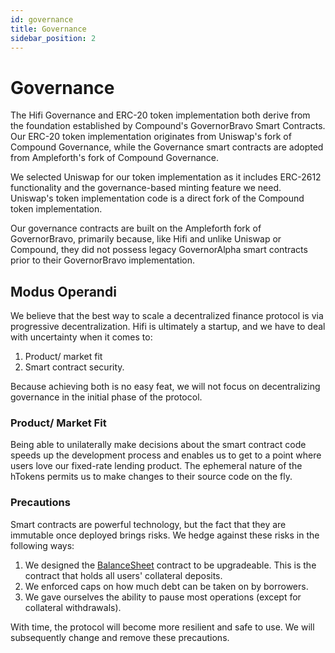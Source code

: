 ```yaml
---
id: governance
title: Governance
sidebar_position: 2
---
```



# Governance

The Hifi Governance and ERC-20 token implementation both derive from the foundation established by Compound's GovernorBravo Smart Contracts. Our ERC-20 token implementation originates from Uniswap's fork of Compound Governance, while the Governance smart contracts are adopted from Ampleforth's fork of Compound Governance.

We selected Uniswap for our token implementation as it includes ERC-2612 functionality and the governance-based minting feature we need. Uniswap's token implementation code is a direct fork of the Compound token implementation.

Our governance contracts are built on the Ampleforth fork of GovernorBravo, primarily because, like Hifi and unlike Uniswap or Compound, they did not possess legacy GovernorAlpha smart contracts prior to their GovernorBravo implementation.

## Modus Operandi

We believe that the best way to scale a decentralized finance protocol is via progressive decentralization. Hifi is ultimately a startup, and we have to deal with uncertainty when it comes to:

1. Product/ market fit
2. Smart contract security.

Because achieving both is no easy feat, we will not focus on decentralizing governance in the initial phase of the protocol.

### Product/ Market Fit

Being able to unilaterally make decisions about the smart contract code speeds up the development process and enables us to get to a point where users love our fixed-rate lending product.
The ephemeral nature of the hTokens permits us to make changes to their source code on the fly.

### Precautions

Smart contracts are powerful technology, but the fact that they are immutable once deployed brings risks. We hedge against these risks in the following ways:

1. We designed the [BalanceSheet](../technical-reference/core/balance-sheet.md) contract to be upgradeable. This is
   the contract that holds all users' collateral deposits.
2. We enforced caps on how much debt can be taken on by borrowers.
3. We gave ourselves the ability to pause most operations (except for collateral withdrawals).

With time, the protocol will become more resilient and safe to use. We will subsequently change and remove these
precautions.
